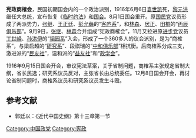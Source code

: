 '''宪政商榷会'''，民国初期国会内的一个政治派别，1916年6月6日[[袁世凯|袁世凯]]死，[[黎元洪|黎元洪]]继任大总统，宣布恢复《[[临时约法|临时约法]]》和[[民元国会|国会]]。8月1日国会重开。原[[国民党|国民党]]议员形成了两派势力，[[张继|张继]]、[[王正廷|王正廷]]、[[彭允彝|彭允彝]]的“[[客庐系|客庐系]]”，和[[林森|林森]]、[[居正|居正]]、[[田桐|田桐]]的“[[丙辰俱乐部|丙辰俱乐部]]”。9月9日，[[张继|张继]]、[[林森|林森]]合并组成“宪政商榷会”，11月又拉进原[[进步党|进步党]]议员[[丁世峄|丁世峄]]、[[孙洪伊|孙洪伊]]的“[[韬园系|韬园系]]”入会，形成了一个360多人的议会派别，是为“商榷系”，与梁启超的“[[研究系|研究系]]”、段祺瑞的“[[中和俱乐部|中和俱乐部]]”相抗衡。后商榷系分成三支，激进派的“[[民友社|民友社]]”，温和派的“[[益友社|益友社]]”和“[[政学会|政学会]]”。

1916年9月15日国会开会，审议宪法草案，关于省制问题，商榷系主张规定省制大纲，省长民选；研究系议员反对，主张省长由总统委任。12月8日国会开会，再讨论省制问题时，商榷系议员和研究系议员发生斗殴。

==参考文献==
<div class="references-small">
<references />
</div>

* 郭廷以：《近代中国史纲》第十三章第一节

[[Category:中国政党|Category:中国政党]]
[[Category:宪政|Category:宪政]]